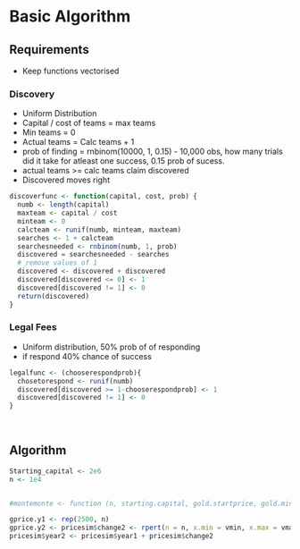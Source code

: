 
# Basic Algorithm

## Requirements
* Keep functions vectorised

### Discovery

* Uniform Distribution
* Capital / cost of teams = max teams
* Min teams = 0
* Actual teams = Calc teams + 1
* prob of finding = rnbinom(10000, 1, 0.15) - 10,000 obs, how many trials did it take for atleast one success, 0.15 prob of sucess.
* actual teams >= calc teams claim discovered
* Discovered moves right


```r

discoverfunc <- function(capital, cost, prob) {
  numb <- length(capital)
  maxteam <- capital / cost
  minteam <- 0
  calcteam <- runif(numb, minteam, maxteam)
  searches <- 1 + calcteam
  searchesneeded <- rnbinom(numb, 1, prob)
  discovered = searchesneeded - searches
  # remove values of 1
  discovered <- discovered + discovered
  discovered[discovered <= 0] <- 1
  discovered[discovered != 1] <- 0
  return(discovered)
}

```

### Legal Fees

* Uniform distribution, 50% prob of of responding
* if respond 40% chance of success

```r
legalfunc <- (chooserespondprob){
  chosetorespond <- runif(numb)
  discovered[discovered >= 1-chooserespondprob] <- 1
  discovered[discovered != 1] <- 0
}
  
  
```

## Algorithm

```r

Starting_capital <- 2e6
n <- 1e4


#montemonte <- function (n, starting.capital, gold.startprice, gold.min, gold.ml, gold.max) {

gprice.y1 <- rep(2500, n)
gprice.y2 <- pricesim$change2 <- rpert(n = n, x.min = vmin, x.max = vmax, x.mode = vml, lambda = lambda)
pricesim$year2 <- pricesim$year1 + pricesim$change2

```

